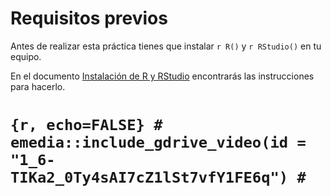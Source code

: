 # Requisitos previos  {#prerequisites}

Antes de realizar esta práctica tienes que instalar `r R()` y `r RStudio()` en tu equipo. 

En el documento [Instalación de R y RStudio](https://emazcunan.github.io/install-r-rstudio){target="_blank"} encontrarás las instrucciones para hacerlo.


# ```{r, echo=FALSE}
# emedia::include_gdrive_video(id = "1_6-TIKa2_0Ty4sAI7cZ1lSt7vfY1FE6q")
# ```


<!-- knitr -->
<!-- ```{r, out.width="100%"} -->
<!-- knitr::include_url(url = "https://drive.google.com/uc?id=1zFZPpcq1nM2RGDyEEj0PvxOAB8S55I8z&export=view") -->
<!-- ``` -->

<!-- ```{r} -->
<!-- knitr::include_url(url = "https://drive.google.com/uc?id=1_6-TIKa2_0Ty4sAI7cZ1lSt7vfY1FE6q") -->
<!-- ``` -->
